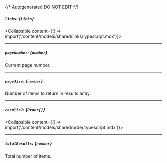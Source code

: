 {/* Autogenerated DO NOT EDIT  */}

##### `links`: *{`Links`}*
<Collapsible content={() => import('/content/models/shared/links/typescript.mdx')}>
</Collapsible>

---
##### `pageNumber`: *{`number`}*
Current page number.

---
##### `pageSize`: *{`number`}*
Number of items to return in results array.

---
##### `results?`: *{`Order[]`}*
<Collapsible content={() => import('/content/models/shared/order/typescript.mdx')}>
</Collapsible>

---
##### `totalResults`: *{`number`}*
Total number of items.

